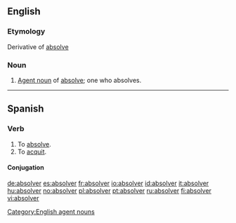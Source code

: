 ==English==

===Etymology===
Derivative of [[absolve]]

===Noun===
{{en-noun}}

# [[agent noun|Agent noun]] of [[absolve]]; one who absolves.

[[Category:English agent nouns]]

----

==Spanish==
===Verb===
{{es-verb|absolv|er|pres=absuelvo|part=absuelto}}

# To [[absolve]].
# To [[acquit]].

====Conjugation====
{{es-conj-er (o-ue)|abs|lv|absuelto}}

[[de:absolver]]
[[es:absolver]]
[[fr:absolver]]
[[io:absolver]]
[[id:absolver]]
[[it:absolver]]
[[hu:absolver]]
[[no:absolver]]
[[pl:absolver]]
[[pt:absolver]]
[[ru:absolver]]
[[fi:absolver]]
[[vi:absolver]]